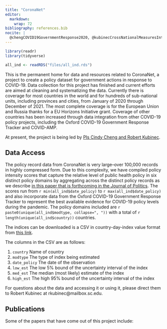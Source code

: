 ```yaml
---
title: "CoronaNet"
editor: 
  markdown: 
    wrap: 72
bibliography: references.bib
nocite: |
  @chengCOVID19GovernmentResponse2020, @kubinecCrossNationalMeasuresIntensity2024, @barceloWindowsRepressionUsing2022, @chengGeneralPrimerData2024
---
```


```r

library(readr)
library(tidyverse)

all_ind <- readRDS("files/all_ind.rds")

```


This is the permanent home for data and resources related to CoronaNet,
a project to create a policy dataset for government actions in response
to COVID-19. Data collection for this project has finished and current
efforts are aimed at cleaning and systematizing the data. Currently
there is coverage for most countries in the world and for hundreds of
sub-national units, including provinces and cities, from January of 2020
through December of 2021. The most complete coverage is for the European
Union and Russia thanks for a EU Horizons Initiative grant. Coverage of
other countries has been increased through data integration from other
COVID-19 policy projects, including the Oxford COVID-19 Government
Response Tracker and COVID-AMP.

At present, the project is being led by [PIs Cindy Cheng and Robert
Kubinec](about.html).

## Data Access

The policy record data from CoronaNet is very large--over 100,000 records in highly compressed form. Due to this complexity, we have compiled policy intensity scores that capture the relative level of public health policy in six distinct policy domains by aggregating across the distinct policy records as we describe [in this paper that is forthcoming in the Journal of Politics](https://osf.io/preprints/socarxiv/rn9xk). The scores run from 
`r min(all_ind$date_policy)` to `r max(all_ind$date_policy)` and also incorporate data from the Oxford COVID-19 Government Response Tracker to represent the best available evidence for COVID-19 policy levels during the pandemic. The policy domains included are `r paste0(unique(all_ind$modtype, collapse=", "))` with a total of `r length(unique(all_ind$country))` countries. 

The indices can be downloaded is a CSV in country-day-index value format from [this link](files/all_ind.csv).

The columns in the CSV are as follows:

1. `country` Name of country
2. `modtype` The type of index being estimated
3. `date_policy` The date of the observation
4. `low_est` The low 5% bound of the uncertainty interval of the index
5. `med_est` The median (most likely) estimate of the index
6. `high_est` The high 95% bound of the uncertainty interval of the index

For questions about the data and accessing it or using it, please direct
them to Robert Kubinec at rkubinec\@mailbox.sc.edu.

## Publications

Some of the papers that have come out of this project include:

::: {#refs}
:::



